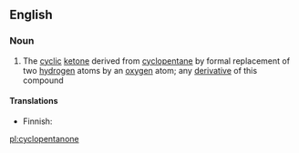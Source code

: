 ==English==

===Noun===
{{wikipedia}}
{{en-noun}}

#{{organic compound}} The [[cyclic]] [[ketone]] derived from [[cyclopentane]] by formal replacement of two [[hydrogen]] atoms by an [[oxygen]] atom; any [[derivative]] of this compound

====Translations====
{{trans-top|cyclic ketone}}
* Finnish: {{t-|fi|syklopentanoni}}
{{trans-mid}}
{{trans-bottom}}

[[pl:cyclopentanone]]